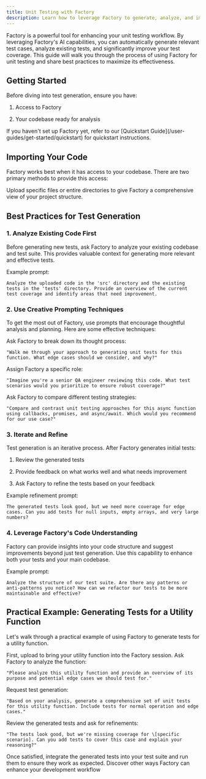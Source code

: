 ```yaml
---
title: Unit Testing with Factory
description: Learn how to leverage Factory to generate, analyze, and improve unit tests for your codebase
---
```


Factory is a powerful tool for enhancing your unit testing workflow. By leveraging Factory's AI capabilities, you can automatically generate relevant test cases, analyze existing tests, and significantly improve your test coverage. This guide will walk you through the process of using Factory for unit testing and share best practices to maximize its effectiveness.

## Getting Started

Before diving into test generation, ensure you have:

1. Access to Factory

2. Your codebase ready for analysis

<Note>
  If you haven't set up Factory yet, refer to our [Quickstart Guide](/user-guides/get-started/quickstart) for quickstart instructions.
</Note>

## Importing Your Code

Factory works best when it has access to your codebase. There are two primary methods to provide this access:

<CardGroup cols={2}>
  <Card title="File Upload" icon="file-arrow-up">
    Upload specific files or entire directories to give Factory a comprehensive view of your project structure.
  </Card>
</CardGroup>

## Best Practices for Test Generation

### 1. Analyze Existing Code First

Before generating new tests, ask Factory to analyze your existing codebase and test suite. This provides valuable context for generating more relevant and effective tests.

Example prompt:

```
Analyze the uploaded code in the 'src' directory and the existing tests in the 'tests' directory. Provide an overview of the current test coverage and identify areas that need improvement.
```

### 2. Use Creative Prompting Techniques

To get the most out of Factory, use prompts that encourage thoughtful analysis and planning. Here are some effective techniques:

<AccordionGroup>
  <Accordion title="Chain of Thought Prompting">
    Ask Factory to break down its thought process:

    "Walk me through your approach to generating unit tests for this function. What edge cases should we consider, and why?"
  </Accordion>

  <Accordion title="Role-Playing">
    Assign Factory a specific role:

    "Imagine you're a senior QA engineer reviewing this code. What test scenarios would you prioritize to ensure robust coverage?"
  </Accordion>

  <Accordion title="Comparative Analysis">
    Ask Factory to compare different testing strategies:

    "Compare and contrast unit testing approaches for this async function using callbacks, promises, and async/await. Which would you recommend for our use case?"
  </Accordion>
</AccordionGroup>

### 3. Iterate and Refine

Test generation is an iterative process. After Factory generates initial tests:

1. Review the generated tests

2. Provide feedback on what works well and what needs improvement

3. Ask Factory to refine the tests based on your feedback

Example refinement prompt:

```
The generated tests look good, but we need more coverage for edge cases. Can you add tests for null inputs, empty arrays, and very large numbers?
```

### 4. Leverage Factory's Code Understanding

Factory can provide insights into your code structure and suggest improvements beyond just test generation. Use this capability to enhance both your tests and your main codebase.

Example prompt:

```
Analyze the structure of our test suite. Are there any patterns or anti-patterns you notice? How can we refactor our tests to be more maintainable and effective?
```

## Practical Example: Generating Tests for a Utility Function

Let's walk through a practical example of using Factory to generate tests for a utility function.

<Steps>
  <Step title="Import the Code">
    First, upload to bring your utility function into the Factory session.
  </Step>

  <Step title="Analyze the Function">
    Ask Factory to analyze the function:

    "Please analyze this utility function and provide an overview of its purpose and potential edge cases we should test for."
  </Step>

  <Step title="Generate Initial Tests">
    Request test generation:

    "Based on your analysis, generate a comprehensive set of unit tests for this utility function. Include tests for normal operation and edge cases."
  </Step>

  <Step title="Review and Refine">
    Review the generated tests and ask for refinements:

    "The tests look good, but we're missing coverage for \[specific scenario]. Can you add tests to cover this case and explain your reasoning?"
  </Step>

  <Step title="Integrate and Run">
    Once satisfied, integrate the generated tests into your test suite and run them to ensure they work as expected.
  </Step>
</Steps>

<Card title="Explore More Use Cases" icon="lightbulb" href="/user-guides/sessions-in-factory/use-cases">
  Discover other ways Factory can enhance your development workflow
</Card>